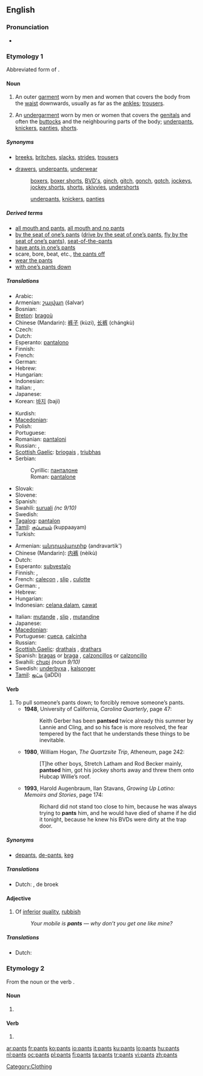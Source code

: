==English==
{{wikipedia}}

===Pronunciation===
{{rfp}}
* {{audio|en-us-pants.ogg|Audio (US)}}

===Etymology 1===
Abbreviated form of {{term|pantaloons}}.

====Noun====
{{infl|en|noun|plural}}

# {{context|US|Canada|Australia|pluralia tantum}}  An outer [[garment]] worn by men and women that covers the body from the [[waist]] downwards, usually as far as the [[ankle]]s; [[trousers]].
# {{context|British|pluralia tantum}} An [[undergarment]] worn by men or women that covers the [[genitals]] and often the [[buttocks]] and the neighbouring parts of the body; [[underpants]], [[knickers]], [[panties]], [[shorts]].

=====Synonyms=====
* {{sense|garment that covers the body from the waist downwards}} [[breeks]], [[britches]], [[slacks]], [[strides]], [[trousers]]
* {{sense|garment that covers the genitals}} [[drawers]], [[underpants]], [[underwear]]
*: {{qualifier|for men}} [[boxers]], [[boxer shorts]], [[BVD's]], [[ginch]], [[gitch]], [[gonch]], [[gotch]], [[jockeys]], [[jockey shorts]], [[shorts]], [[skivvies]], [[undershorts]]
*: {{qualifier|for women}} [[underpants]], [[knickers]], [[panties]]

=====Derived terms=====
* [[all mouth and pants]], [[all mouth and no pants]]
* [[by the seat of one’s pants]] ([[drive by the seat of one’s pants]], [[fly by the seat of one’s pants]]), [[seat-of-the-pants]]
* [[have ants in one’s pants]]
* scare, bore, beat, etc., [[the pants off]]
* [[wear the pants]]
* [[with one’s pants down]]

=====Translations=====
{{trans-top|garment covering the body from the waist downwards}}
* Arabic: {{Arab|[[بنطلون]]}} {{IPAchar|(banʈalōn)}} {{m}}
* Armenian: [[շալվար]] (šalvar)
* Bosnian: {{t-|bs|pantalone|f|p}}
* [[Breton]]: [[bragoù]]
* Chinese (Mandarin): [[裤子]] (kùzi), [[长裤]] (chángkù)
* Czech: {{t+|cs|kalhoty|f|p}}
* Dutch: {{t+|nl|broek|f}}
* Esperanto: [[pantalono]]
* Finnish: {{t+|fi|housut|p}}
* French: {{t+|fr|pantalon|m}}
* German: {{t+|de|Hose|f}}
* Hebrew: {{he-translation|מכנסיים|mikhnasáyim}} {{m|p}}
* Hungarian: {{t+|hu|nadrág}}
* Indonesian: {{t-|id|celana|xs=Indonesian}}
* Italian: {{t-|it|calzoni|f|p}}, {{t+|it|pantaloni|m|p}}
* Japanese: {{t-|ja|ズボン|tr=zubon|sc=Jpan}}
* Korean: [[바지]] (baji)
{{trans-mid}}
* Kurdish: {{ku-Arab|[[پانتۆڵ]]}}
* [[Macedonian]]: {{t|mk|панталони|f|p|tr=pantalóni|sc=Cyrl}}
* Polish: {{t+|pl|spodnie|p}}
* Portuguese: {{t+|pt|calças|f|p}}
* Romanian: [[pantalon]]i
* Russian: {{t+|ru|брюки|f|p|tr=brjúki|sc=Cyrl}}, {{t+|ru|штаны|m|p|tr=štaný|sc=Cyrl}}
* [[Scottish Gaelic]]: [[briogais]] {{f}}, [[triubhas]] {{m}}
* Serbian:
*: Cyrillic: [[панталоне#Serbian|панталоне]] {{f|p}}
*: Roman: [[pantalone#Serbian|pantalone]] {{f|p}}
* Slovak: {{t-|sk|nohavice|f|p}}
* Slovene: {{t+|sl|hlače|f|p}}
* Spanish: {{t+|es|pantalón|m}}
* Swahili: [[suruali]] ''(nc 9/10)''
* Swedish: {{t+|sv|byxa|c}}
* [[Tagalog]]: [[pantalon]]
* [[Tamil]]: [[குப்பாயம்]] (kuppaayam)
* Turkish: {{t+|tr|pantolon}}
{{trans-bottom}}

{{trans-top|garment covering the genitals}}
* Armenian: [[անդրավարտիք]] (andravartik')
* Chinese (Mandarin): [[内裤]] (nèikù)
* Dutch: {{t+|nl|onderbroek}}
* Esperanto: [[subvestaĵo]]
* Finnish: {{t+|fi|alushousut}}, {{t-|fi|pikkuhousut}}
* French: {{i|for men}} [[caleçon]] {{m}}, {{i|for men and women}} [[slip#French|slip]] {{m}}, [[culotte]] {{f}}
* German: {{t+|de|Unterhose|f}}, {{t+|de|Schlüpfer|m}}
* Hebrew: {{he-translation|תחתונים|takhtoním}} {{m|p}}
* Hungarian: {{t+|hu|alsónadrág}}
* Indonesian: [[celana dalam]], [[cawat]] {{i|informal}}
{{trans-mid}}
* Italian: {{i|for men and women}} [[mutande]] {{f|p}}, [[slip#Italian|slip]] {{m}}, {{i|for women}} [[mutandine]] {{f|p}}
* Japanese: {{t+|ja|パンツ|tr=pantsu|sc=Jpan}}
* [[Macedonian]]: {{t|mk|гаќи|f|p|tr=gáḱi|sc=Cyrl}}
* Portuguese: {{i|for men}} [[cueca]], {{i|for women}} [[calcinha]]
* Russian: {{t+|ru|трусы|m|p|tr=trusý|sc=Cyrl}}
* [[Scottish Gaelic]]: [[drathais]] {{f}}, [[drathars]] {{f}}
* Spanish: {{i|for women}} [[bragas]] {{f|p}} or [[braga]] {{f|s}}, {{i|for men}} [[calzoncillos]] {{m|p}} or [[calzoncillo]] {{m|s}}
* Swahili: [[chupi]] ''(noun 9/10)''
* Swedish: [[underbyxa]] {{c}}, {{i|for men}} [[kalsonger]]
* [[Tamil]]: [[ஜட்டி]] (jaDDi)
{{trans-bottom}}

====Verb====
{{en-verb|pants|es}}

# To pull someone’s pants down; to forcibly remove someone’s pants.
#* '''1948''', University of California, ''Carolina Quarterly'', page 47:
#*: Keith Gerber has been '''pantsed''' twice already this summer by Lannie and Cling, and so his face is more resolved, the fear tempered by the fact that he understands these things to be inevitable.
#* '''1980''', William Hogan, ''The Quartzsite Trip'', Atheneum, page 242:
#*: [T]he other boys, Stretch Latham and Rod Becker mainly, '''pantsed''' him, got his jockey shorts away and threw them onto Hubcap Willie’s roof.
#* '''1993''', Harold Augenbraum, Ilan Stavans, ''Growing Up Latino: Memoirs and Stories'', page 174:
#*: Richard did not stand too close to him, because he was always trying to '''pants''' him, and he would have died of shame if he did it tonight, because he knew his BVDs were dirty at the trap door.

=====Synonyms=====
* {{sense|pull someone’s pants down}} [[depants]], [[de-pants]], {{qualifier|British}} [[keg]]

=====Translations=====
{{trans-top|pull someone’s pants down}}
* Dutch: {{t|nl|broekaf}} {{t+|nl|doen}}, de broek {{t+|nl|aftrekken}}
{{trans-mid}}
{{trans-bottom}}

====Adjective====
{{en-adj}}

# {{context|British|slang}} Of [[inferior]] [[quality]], [[rubbish]]
#: ''Your mobile is '''pants''' — why don’t you get one like mine?''

=====Translations=====
{{trans-top|pull someone’s pants down}}
* Dutch: {{t|nl|brol}}
{{trans-mid}}
{{trans-bottom}}

===Etymology 2===
From the noun {{term|pant}} or the verb {{term|pant|to pant}}.

====Noun====
{{infl|en|plural|singular|pant}}

# {{fashion}} {{plural of|[[pant]]}}

====Verb====
{{infl|en|third-person singular form|infinitive|pant}}

# {{third-person singular of|[[pant]]}}

[[Category:Clothing]]

[[ar:pants]]
[[fr:pants]]
[[ko:pants]]
[[io:pants]]
[[it:pants]]
[[ku:pants]]
[[lo:pants]]
[[hu:pants]]
[[nl:pants]]
[[oc:pants]]
[[pl:pants]]
[[fi:pants]]
[[ta:pants]]
[[tr:pants]]
[[vi:pants]]
[[zh:pants]]